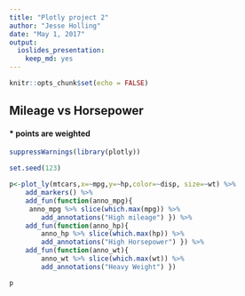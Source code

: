 ---
title: "Plotly project 2"
author: "Jesse Holling"
date: "May 1, 2017"
output: 
  ioslides_presentation: 
    keep_md: yes
---

```{r setup, include=FALSE}
knitr::opts_chunk$set(echo = FALSE)
```

## Mileage vs Horsepower
#### * points are weighted

```{r load data,include=FALSE}
suppressWarnings(library(plotly))
```

```{r, echo=FALSE}

set.seed(123)

p<-plot_ly(mtcars,x=~mpg,y=~hp,color=~disp, size=~wt) %>%
    add_markers() %>%
    add_fun(function(anno_mpg){
     anno_mpg %>% slice(which.max(mpg)) %>%
        add_annotations("High mileage") }) %>%
    add_fun(function(anno_hp){
        anno_hp %>% slice(which.max(hp)) %>%
        add_annotations("High Horsepower") }) %>%
    add_fun(function(anno_wt){
        anno_wt %>% slice(which.max(wt)) %>%
        add_annotations("Heavy Weight") })    

p

```
